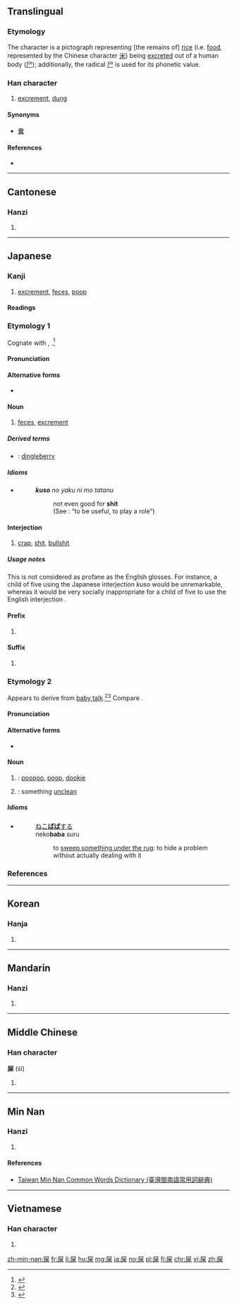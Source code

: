 ==Translingual==

===Etymology===
The character is a pictograph representing [the remains of] [[rice]] (i.e. [[food]], represented by the Chinese character [[米]]) being [[excreted]] out of a human body ([[尸]]); additionally, the radical [[尸]] is used for its phonetic value.

===Han character===
{{Han char|rn=44|rad=尸|as=06|sn=9|four=77294|canj=SFD|ids=⿸尸米}}

# [[excrement]], [[dung]]

====Synonyms====
* [[糞]]

====References====
* {{Han ref|kx=0301.250|dkj=07689|dj=0598.150|hdz=20973.060|uh=5C4E|ud=23630|bh=ABCB|bd=43979}}

----

==Cantonese==

===Hanzi===
{{yue-hanzi|jyut=[[hei1]], [[si2]]|y=hei1, si2}}

# {{defn|lang=yue|sort=尸06}}

----

==Japanese==

===Kanji===
{{ja-kanji|grade=|rs=尸06}}

# [[excrement]], [[feces]], [[poop]]

====Readings====
{{ja-readings
|goon=[[し]] (shi)
|kanon=[[し]] (shi)
|kun=[[くそ]] (kuso), [[ばば]] (baba) {{non-joyo-reading}}
}}

===Etymology 1===
{{ja-kanjitab|yomi=k|くそ}}
Cognate with {{m|ja|臭い|tr=kusai||stinky, smelly}}, {{m|ja|腐る|tr=kusaru||to rot, to become stinky}}.<ref name="KDJ">{{R:Kokugo Dai Jiten}}</ref>

====Pronunciation====
{{ja-pron|yomi=k|くそ|acc=2|acc_ref=DJR}}

====Alternative forms====
* {{l|ja|糞}}

====Noun====
{{ja-noun|くそ}}

# {{context|colloquial|lang=ja}} [[feces]], [[excrement]]

=====Derived terms=====
{{der-top}}
* {{ja-r|屎っ垂れ|くそったれ}}: [[dingleberry]] {{qualifier|vulgar epithet}}
{{der-bottom}}

=====Idioms=====
* {{lang|ja|'''屎'''}}{{l|ja|の}}{{l|ja|役}}{{l|ja|に}}{{l|ja|も}}{{l|ja|立つ|立たぬ}}
*: {{lang|ja|'''くそ'''の}}{{l|ja|やく}}{{lang|ja|にも}}{{l|ja|たつ|たたぬ}}
*: '''''kuso''' no yaku ni mo tatanu''
*:: not even good for '''shit'''
*:: (See {{ja-r|役に立つ|やく に たつ}}: “to be useful, to play a role”)

====Interjection====
{{ja-pos|interjection|くそ}}

# {{context|lang=ja|sort=くそ|expletive}} [[crap]], [[shit]], [[bullshit]]

=====Usage notes=====
This is not considered as profane as the English glosses.  For instance, a child of five using the Japanese interjection ''kuso'' would be unremarkable, whereas it would be very socially inappropriate for a child of five to use the English interjection {{m|en|shit}}. {{attention|ja|so, this means the glosses need to be improved}}

====Prefix====
{{ja-pos|prefix|くそ}}

# {{non-gloss definition|A [[derogatory]] prefix.}}
#: {{ja-usex|'''屎'''爺い|'''くそ'''じじい|'''crappy''' old man}}

====Suffix====
{{ja-pos|suffix|くそ}}

# {{non-gloss definition|A [[derogatory]] [[emphasis|emphasizing]] suffix.}}
#: {{ja-usex|下手'''屎'''|へた'''くそ'''|'''crappy''' bad at something; to be '''shit''' at doing something}}
#: {{ja-usex|襤褸'''屎'''|ぼろ'''くそ'''|broken down '''for shit''', raggedy-'''ass'''}}

===Etymology 2===
{{ja-kanjitab|yomi=k|ばば}}
Appears to derive from [[baby talk]].<ref name="KDJ">{{R:Kokugo Dai Jiten}}</ref><ref name="DJR">{{R:Daijirin}}</ref>  Compare {{etyl|en|-}} {{m|en|poopoo}}.

====Pronunciation====
{{ja-pron|yomi=k|ばば|acc=0|acc_ref=DJR|acc2=2|acc2_ref=DJR}}

====Alternative forms====
* {{l|ja|糞}}

====Noun====
{{ja-noun|ばば}}

# {{qualifier|children's word}}: [[poopoo]], [[poop]], [[dookie]]
# {{qualifier|children's word}}: something [[unclean]]

=====Idioms=====
* {{l|ja|猫屎|猫'''屎'''}}{{l|ja|する}}
*: [[ねこばば|ねこ'''ばば''']][[する]]
*: neko'''baba''' suru
*:: to [[sweep something under the rug]]: to hide a problem without actually dealing with it {{qualifier|from how a cat will bury its poop}}

===References===
<references/>

----

==Korean==

===Hanja===
{{ko-hanja|hangeul=시|rv=si|mr=si}}

# {{defn|lang=ko|sort=尸06}}

----

==Mandarin==

===Hanzi===
{{cmn-hanzi|pin=[[shǐ]] ([[shi3]])|wg=shih<sup>3</sup>}}

# {{defn|lang=cmn|sort=尸06}}

----

==Middle Chinese==

===Han character===
'''屎''' (śí)

# {{defn|ltc}}

----

==Min Nan==

===Hanzi===
{{nan-hanzi|tlpa=[[sú]] (su<sup>2</sup>), [[sái]] (sai<sup>2</sup>)}}

# {{defn|lang=nan|sort=尸06}}

====References====
*[http://twblg.dict.edu.tw/holodict_new/result_detail.jsp?n_no=4871&curpage=2&sample=%E5%B1%8E&radiobutton=1&querytarget=1&limit=20&pagenum=3&rowcount=51 Taiwan Min Nan Common Words Dictionary (臺灣閩南語常用詞辭典)]

----

==Vietnamese==

===Han character===
{{vi-hantu|[[thỉ]], [[xái]]|rs=尸06}}

# {{defn|lang=vi|sort=尸06}}

[[zh-min-nan:屎]]
[[fr:屎]]
[[li:屎]]
[[hu:屎]]
[[mg:屎]]
[[ja:屎]]
[[no:屎]]
[[pl:屎]]
[[fi:屎]]
[[chr:屎]]
[[vi:屎]]
[[zh:屎]]